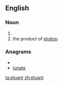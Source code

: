 ==English==

===Noun===
{{en-noun}}

# {{alternative spelling of|eluent}}
# the product of [[elution]]

===Anagrams===
* {{alphagram|aelntu}}
* [[lunate#English|lunate]]


[[ta:eluant]]
[[zh:eluant]]